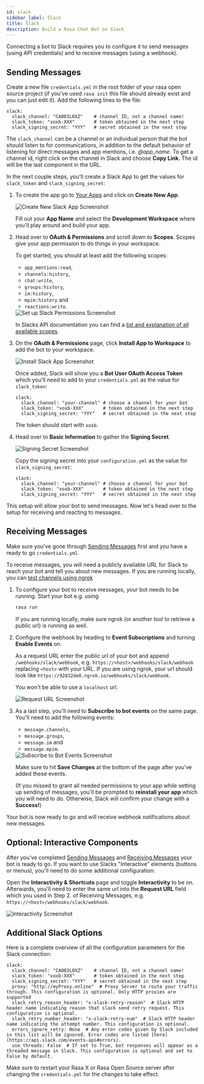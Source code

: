 ```yaml
---
id: slack
sidebar_label: Slack
title: Slack
description: Build a Rasa Chat Bot on Slack
---
```


Connecting a bot to Slack requires you to configure it to send messages
(using API credentials) and to receive messages (using a webhook).

## Sending Messages

Create a new file `credentials.yml` in the root folder of your rasa open source
project (if you've used `rasa init` this file should already exist and you can
just edit it). Add the following lines to the file:

```yaml-rasa title="credentials.yml"
slack:
  slack_channel: "CA003L0XZ"    # channel ID, not a channel name!
  slack_token: "xoxb-XXX"       # token obtained in the next step
  slack_signing_secret: "YYY"   # secret obtained in the next step
```

The `slack_channel` can be a channel or an individual person that the bot should
listen to for communications, in addition to the default behavior of listening
for direct messages and app mentions, i.e. *@app_name*.
To get a channel id, right click on the channel in Slack and choose **Copy Link**.
The id will be the last component in the URL.

In the next couple steps, you'll create a Slack App to get the values for
`slack_token` and `slack_signing_secret`:

1. To create the app go to [Your Apps](https://api.slack.com/apps "The Your Apps section of your Slack interface") and click
   on **Create New App**.

   <Image img={createAppImg} caption="Create New App" alt="Create New Slack App Screenshot" max-width="500px"/>

   Fill out your **App Name** and select the **Development Workspace** where
   you'll play around and build your app.

2. Head over to **OAuth & Permissions** and scroll down to **Scopes**. Scopes give
   your app permission to do things in your workspace.

   To get started, you should at least add the following scopes:
   - `app_mentions:read`,
   - `channels:history`,
   - `chat:write`,
   - `groups:history`,
   - `im:history`,
   - `mpim:history` and
   - `reactions:write`.

   <Image img={scopesImg} caption="Set up Slack Permissions" alt="Set up Slack Permissions Screenshot" max-width="500px" />

   In Slacks API documentation you can find a
   [list and explanation of all available scopes](https://api.slack.com/scopes).

3. On the **OAuth & Permissions** page, click **Install App to Workspace** to add
   the bot to your workspace.

   <Image img={installAppImg} caption="Install Slack App" alt="Install Slack App Screenshot" max-width="500px"/>

   Once added, Slack will show you a **Bot User OAuth Access Token** which you'll
   need to add to your `credentials.yml` as the value for `slack_token`:

   ```yaml-rasa title="credentials.yml" line={3}
   slack:
     slack_channel: "your-channel" # choose a channel for your bot
     slack_token: "xoxb-XXX"       # token obtained in the next step
     slack_signing_secret: "YYY"   # secret obtained in the next step
   ```

   The token should start with `xoxb`.

4. Head over to **Basic Information** to gather the **Signing Secret**.

   <Image img={secretImg} caption="Signing Secret" alt="Signing Secret Screenshot" max-width="500px"/>

   Copy the signing secret into your `configuration.yml` as the value for `slack_signing_secret`:

   ```yaml-rasa title="credentials.yml" line={4}
   slack:
     slack_channel: "your-channel" # choose a channel for your bot
     slack_token: "xoxb-XXX"       # token obtained in the next step
     slack_signing_secret: "YYY"   # secret obtained in the next step
   ```

This setup will allow your bot to send messages. Now let's head over to the setup
for receiving and reacting to messages.

## Receiving Messages
Make sure you've gone through [Sending Messages](./slack.mdx#sending-messages) first
and you have a ready to go `credentials.yml`.

To receive messages, you will need a publicly available URL for Slack to reach
your bot and tell you about new messages. If you are running locally, you can
[test channels using ngrok](../messaging-and-voice-channels#testing-channels-on-your-local-machine)

1. To configure your bot to receive messages, your bot needs to be running.
   Start your bot e.g. using
   ```bash
   rasa run
   ```
   If you are running locally, make sure ngrok (or another tool to retrieve a public
   url) is running as well.

2. Configure the webhook by heading to **Event Subscriptions** and
   turning **Enable Events** on.

   As a request URL enter the public url of your bot and append `/webhooks/slack/webhook`, e.g.
   `https://<host>/webhooks/slack/webhook` replacing `<host>` with your URL. If you
   are using ngrok, your url should look like `https://92832de0.ngrok.io/webhooks/slack/webhook`.

   You won't be able to use a `localhost` url.

   <Image img={requestUrlImg} caption="Request URL" alt="Request URL Screenshot" max-width="500px"/>

3. As a last step, you'll need to **Subscribe to bot events** on the same page.
   You'll need to add the following events:
   - `message.channels`,
   - `message.groups`,
   - `message.im` and
   - `message.mpim`.

   <Image img={eventsImg} caption="Subscribe to Bot Events" alt="Subscribe to Bot Events Screenshot" max-width="500px"/>

   Make sure to hit **Save Changes** at the bottom of the page after you've added these events.

   (If you missed to grant all needed permissions to your app while setting up
   sending of messages, you'll be prompted to **reinstall your app** which you will
   need to do. Otherwise, Slack will confirm your change with a **Success!**)

Your bot is now ready to go and will receive webhook notifications about new messages.
## Optional: Interactive Components
After you've completed [Sending Messages](./slack.mdx#sending-messages) and
[Receiving Messages](./slack.mdx#receiving-messages) your bot is ready to go. If you
want to use Slacks "Interactive" elements (buttons or menus), you'll need to do
some additional configuration:

Open the **Interactivity & Shortcuts** page and toggle **Interactivity** to be on.
Afterwards, you'll need to enter the same url into the **Request URL** field which
you used in Step 2. of Receiving Messages, e.g. `https://<host>/webhooks/slack/webhook`.

<Image img={interactivityImg} caption="Enabling Interactivity" alt="Interactivity Screenshot" max-width="500px"/>

## Additional Slack Options

Here is a complete overview of all the configuration parameters for the Slack
connection:

```yaml-rasa title="credentials.yml"
slack:
  slack_channel: "CA003L0XZ"    # channel ID, not a channel name!
  slack_token: "xoxb-XXX"       # token obtained in the next step
  slack_signing_secret: "YYY"   # secret obtained in the next step
  proxy: "http://myProxy.online"  # Proxy Server to route your traffic through. This configuration is optional. Only HTTP proxies are supported
  slack_retry_reason_header: "x-slack-retry-reason"  # Slack HTTP header name indicating reason that slack send retry request. This configuration is optional.
  slack_retry_number_header: "x-slack-retry-num"  # Slack HTTP header name indicating the attempt number. This configuration is optional.
  errors_ignore_retry: None  # Any error codes given by Slack included in this list will be ignored. Error codes are listed [here](https://api.slack.com/events-api#errors).
  use_threads: False  # If set to True, bot responses will appear as a threaded message in Slack. This configuration is optional and set to False by default.
```

Make sure to restart your Rasa X or Rasa Open Source server after changing the
`credentials.yml` for the changes to take effect.
